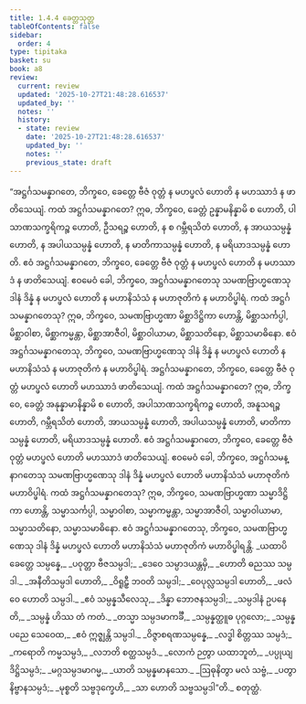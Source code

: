 ```yaml
---
title: 1.4.4 ခေတ္တသုတ္တ
tableOfContents: false
sidebar:
  order: 4
type: tipitaka
basket: su
book: a8
review:
  current: review
  updated: '2025-10-27T21:48:28.616537'
  updated_by: ''
  notes: ''
  history:
  - state: review
    date: '2025-10-27T21:48:28.616537'
    updated_by: ''
    notes: ''
    previous_state: draft
---
```



<ReviewStatus review={frontmatter.review} showDetails={true} />

<HypothesisAnnotation frontmatter={frontmatter} />

<DynamicBreadcrumb />

<Division number="34" book="a8" e="ch" v="17" p="69">

<Paragraph number="328" book="a8">
“အဋ္ဌင်္ဂသမန္နာဂတေ, ဘိက္ခဝေ, ခေတ္တေ ဗီဇံ ဝုတ္တံ န မဟပ္ဖလံ ဟောတိ န မဟဿာဒံ န ဖာတိသေယျံ. ကထံ အဋ္ဌင်္ဂသမန္နာဂတေ? ဣဓ, ဘိက္ခဝေ, ခေတ္တံ ဥန္နာမနိန္နာမိ စ ဟောတိ, ပါသာဏသက္ခရိကဉ္စ ဟောတိ, ဦသရဉ္စ ဟောတိ, န စ ဂမ္ဘီရသိတံ ဟောတိ, န အာယသမ္ပန္နံ ဟောတိ, န အပါယသမ္ပန္နံ ဟောတိ, န မာတိကာသမ္ပန္နံ ဟောတိ, န မရိယာဒသမ္ပန္နံ ဟောတိ. ဧဝံ အဋ္ဌင်္ဂသမန္နာဂတေ, ဘိက္ခဝေ, ခေတ္တေ ဗီဇံ ဝုတ္တံ န မဟပ္ဖလံ ဟောတိ န မဟဿာဒံ န ဖာတိသေယျံ.
</Paragraph>

<Paragraph number="329" book="a8">
ဧဝမေဝံ ခေါ, ဘိက္ခဝေ, အဋ္ဌင်္ဂသမန္နာဂတေသု သမဏဗြာဟ္မဏေသု ဒါနံ ဒိန္နံ န မဟပ္ဖလံ ဟောတိ န မဟာနိသံသံ န မဟာဇုတိကံ န မဟာဝိပ္ဖါရံ. ကထံ အဋ္ဌင်္ဂသမန္နာဂတေသု? ဣဓ, ဘိက္ခဝေ, သမဏဗြာဟ္မဏာ မိစ္ဆာဒိဋ္ဌိကာ ဟောန္တိ, မိစ္ဆာသင်္ကပ္ပါ, မိစ္ဆာဝါစာ, မိစ္ဆာကမ္မန္တာ, မိစ္ဆာအာဇီဝါ, မိစ္ဆာဝါယာမာ, မိစ္ဆာသတိနော, မိစ္ဆာသမာဓိနော. ဧဝံ အဋ္ဌင်္ဂသမန္နာဂတေသု, ဘိက္ခဝေ, သမဏဗြာဟ္မဏေသု ဒါနံ ဒိန္နံ န မဟပ္ဖလံ ဟောတိ န မဟာနိသံသံ န မဟာဇုတိကံ န မဟာဝိပ္ဖါရံ.
</Paragraph>

<Paragraph number="330" book="a8">
အဋ္ဌင်္ဂသမန္နာဂတေ, ဘိက္ခဝေ, ခေတ္တေ ဗီဇံ ဝုတ္တံ မဟပ္ဖလံ ဟောတိ မဟဿာဒံ ဖာတိသေယျံ. ကထံ အဋ္ဌင်္ဂသမန္နာဂတေ? ဣဓ, ဘိက္ခဝေ, ခေတ္တံ အနုန္နာမာနိန္နာမိ စ ဟောတိ, အပါသာဏသက္ခရိကဉ္စ ဟောတိ, အနူသရဉ္စ ဟောတိ, ဂမ္ဘီရသိတံ ဟောတိ, အာယသမ္ပန္နံ ဟောတိ, အပါယသမ္ပန္နံ ဟောတိ, မာတိကာသမ္ပန္နံ ဟောတိ, မရိယာဒသမ္ပန္နံ ဟောတိ. ဧဝံ အဋ္ဌင်္ဂသမန္နာဂတေ, ဘိက္ခဝေ, ခေတ္တေ ဗီဇံ ဝုတ္တံ မဟပ္ဖလံ ဟောတိ မဟဿာဒံ ဖာတိသေယျံ.
</Paragraph>

<Paragraph number="331" book="a8">
ဧဝမေဝံ ခေါ, ဘိက္ခဝေ, အဋ္ဌင်္ဂသမန္နာဂတေသု သမဏဗြာဟ္မဏေသု ဒါနံ ဒိန္နံ မဟပ္ဖလံ ဟောတိ မဟာနိသံသံ မဟာဇုတိကံ မဟာဝိပ္ဖါရံ. ကထံ အဋ္ဌင်္ဂသမန္နာဂတေသု? ဣဓ, ဘိက္ခဝေ, သမဏဗြာဟ္မဏာ သမ္မာဒိဋ္ဌိကာ ဟောန္တိ, သမ္မာသင်္ကပ္ပါ, သမ္မာဝါစာ, သမ္မာကမ္မန္တာ, သမ္မာအာဇီဝါ, သမ္မာဝါယာမာ, သမ္မာသတိနော, သမ္မာသမာဓိနော. ဧဝံ အဋ္ဌင်္ဂသမန္နာဂတေသု, ဘိက္ခဝေ, သမဏဗြာဟ္မဏေသု ဒါနံ ဒိန္နံ မဟပ္ဖလံ ဟောတိ မဟာနိသံသံ မဟာဇုတိကံ မဟာဝိပ္ဖါရန္တိ.
</Paragraph>

<Paragraph number="332" type="verses" book="a8">
_ယထာပိ ခေတ္တေ သမ္ပန္နေ,_  
_ပဝုတ္တာ ဗီဇသမ္ပဒါ;_  
_ဒေဝေ သမ္ပာဒယန္တမှိ,_  
_ဟောတိ ဓညဿ သမ္ပဒါ._  

</Paragraph>

<Paragraph number="333" type="verses" book="a8">
_အနီတိသမ္ပဒါ ဟောတိ,_  
_ဝိရူဠှီ ဘဝတိ သမ္ပဒါ;_  
_ဝေပုလ္လသမ္ပဒါ ဟောတိ,_  
_ဖလံ ဝေ ဟောတိ သမ္ပဒါ._  

</Paragraph>

<Paragraph number="334" type="verses" book="a8">
_ဧဝံ သမ္ပန္နသီလေသု,_  
_ဒိန္နာ ဘောဇနသမ္ပဒါ;_  
_သမ္ပဒါနံ ဥပနေတိ,_  
_သမ္ပန္နံ ဟိဿ တံ ကတံ._  

</Paragraph>

<Paragraph number="335" type="verses" book="a8">
_တသ္မာ သမ္ပဒမာကင်္ခီ,_  
_သမ္ပန္နတ္ထူဓ ပုဂ္ဂလော;_  
_သမ္ပန္နပညေ သေဝေထ,_  
_ဧဝံ ဣဇ္ဈန္တိ သမ္ပဒါ._  

</Paragraph>

<Paragraph number="336" type="verses" book="a8">
_ဝိဇ္ဇာစရဏသမ္ပန္နေ,_  
_လဒ္ဓါ စိတ္တဿ သမ္ပဒံ;_  
_ကရောတိ ကမ္မသမ္ပဒံ,_  
_လဘတိ စတ္ထသမ္ပဒံ._  

</Paragraph>

<Paragraph number="337" type="verses" book="a8">
_လောကံ ဉတွာ ယထာဘူတံ,_  
_ပပ္ပုယျ ဒိဋ္ဌိသမ္ပဒံ;_  
_မဂ္ဂသမ္ပဒမာဂမ္မ,_  
_ယာတိ သမ္ပန္နမာနသော._  

</Paragraph>

<Paragraph number="338" type="verses" book="a8">
_ဩဓုနိတွာ မလံ သဗ္ဗံ,_  
_ပတွာ နိဗ္ဗာနသမ္ပဒံ;_  
_မုစ္စတိ သဗ္ဗဒုက္ခေဟိ,_  
_သာ ဟောတိ သဗ္ဗသမ္ပဒါ”တိ._  


</Paragraph>
</Division>

<Paragraph number="339" type="center" book="a8">
စတုတ္ထံ.
</Paragraph>